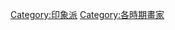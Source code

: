 {{Commonscat|Impressionist painters}}

[[Category:印象派|Category:印象派]]
[[Category:各時期畫家|Category:各時期畫家]]